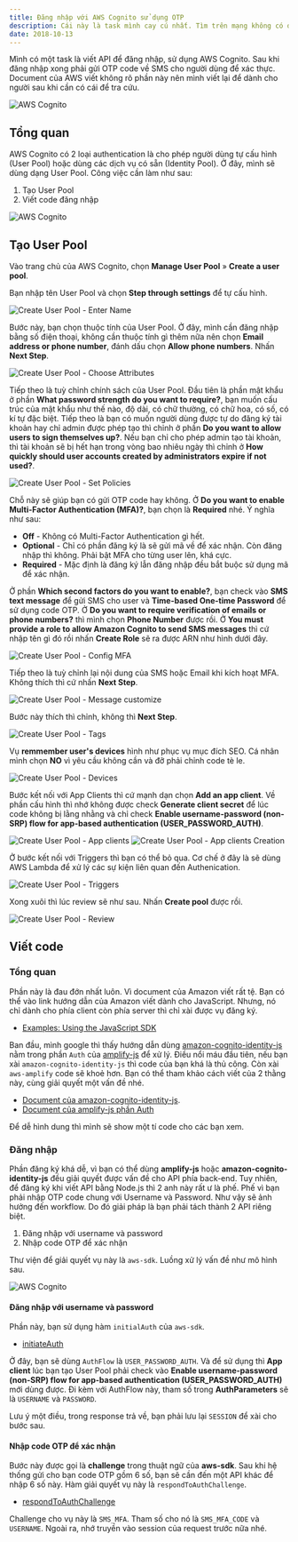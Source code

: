 ```yaml
---
title: Đăng nhập với AWS Cognito sử dụng OTP
description: Cái này là task mình cay cú nhất. Tìm trên mạng không có được giải pháp nào ra hồn cả, phải nhờ tới đồng nghiệp hỗ trợ.
date: 2018-10-13
---
```


Mình có một task là viết API để đăng nhập, sử dụng AWS Cognito. Sau khi đăng nhập xong phải gửi OTP code về SMS cho người dùng để xác thực. Document của AWS viết không rõ phần này nên mình viết lại để dành cho người sau khi cần có cái để tra cứu.

![AWS Cognito](../../assets/tutorials/dang-nhap-voi-aws-cognito-su-dung-otp/thumbnails.jpg)

## Tổng quan

AWS Cognito có 2 loại authentication là cho phép người dùng tự cấu hình (User Pool) hoặc dùng các dịch vụ có sẵn (Identity Pool). Ở đây, mình sẽ dùng dạng User Pool. Công việc cần làm như sau:

1.  Tạo User Pool
2.  Viết code đăng nhập

![AWS Cognito](../../assets/tutorials/dang-nhap-voi-aws-cognito-su-dung-otp/aws-cognito.jpg)

## Tạo User Pool

Vào trang chủ của AWS Cognito, chọn **Manage User Pool** » **Create a user pool**.

Bạn nhập tên User Pool và chọn **Step through settings** để tự cấu hình.

![Create User Pool - Enter Name](../../assets/tutorials/dang-nhap-voi-aws-cognito-su-dung-otp/create__name.jpg)

Bước này, bạn chọn thuộc tính của User Pool. Ở đây, mình cần đăng nhập bằng số điện thoại, không cần thuộc tính gì thêm nữa nên chọn **Email address or phone number**, đánh dấu chọn **Allow phone numbers**. Nhấn **Next Step**.

![Create User Pool - Choose Attributes](../../assets/tutorials/dang-nhap-voi-aws-cognito-su-dung-otp/create_attributes.jpg)

Tiếp theo là tuỳ chỉnh chính sách của User Pool. Đầu tiên là phần mật khẩu ở phần **What password strength do you want to require?**, bạn muốn cấu trúc của mật khẩu như thế nào, độ dài, có chữ thường, có chữ hoa, có số, có kí tự đặc biệt. Tiếp theo là bạn có muốn người dùng được tự do đăng ký tài khoản hay chỉ admin được phép tạo thì chỉnh ở phần **Do you want to allow users to sign themselves up?**. Nếu bạn chỉ cho phép admin tạo tài khoản, thì tài khoản sẽ bị hết hạn trong vòng bao nhiêu ngày thì chỉnh ở **How quickly should user accounts created by administrators expire if not used?**.

![Create User Pool - Set Policies](../../assets/tutorials/dang-nhap-voi-aws-cognito-su-dung-otp/create__policies.jpg)

Chỗ này sẽ giúp bạn có gửi OTP code hay không. Ở **Do you want to enable Multi-Factor Authentication (MFA)?**, bạn chọn là **Required** nhé. Ý nghĩa như sau:

- **Off** - Không có Multi-Factor Authentication gì hết.
- **Optional** - Chỉ có phần đăng ký là sẽ gửi mã về để xác nhận. Còn đăng nhập thì không. Phải bật MFA cho từng user lên, khá cực.
- **Required** - Mặc định là đăng ký lẫn đăng nhập đều bắt buộc sử dụng mã để xác nhận.

Ở phần **Which second factors do you want to enable?**, bạn check vào **SMS text message** để gửi SMS cho user và **Time-based One-time Password** để sử dụng code OTP. Ở **Do you want to require verification of emails or phone numbers?** thì mình chọn **Phone Number** được rồi. Ở **You must provide a role to allow Amazon Cognito to send SMS messages** thì cứ nhập tên gì đó rồi nhấn **Create Role** sẽ ra được ARN như hình dưới đây.

![Create User Pool - Config MFA](../../assets/tutorials/dang-nhap-voi-aws-cognito-su-dung-otp/create__MFA.jpg)

Tiếp theo là tuỳ chỉnh lại nội dung của SMS hoặc Email khi kích hoạt MFA. Không thích thì cứ nhấn **Next Step**.

![Create User Pool - Message customize](../../assets/tutorials/dang-nhap-voi-aws-cognito-su-dung-otp/create__message-custom.jpg)

Bước này thích thì chỉnh, không thì **Next Step**.

![Create User Pool - Tags](../../assets/tutorials/dang-nhap-voi-aws-cognito-su-dung-otp/create__tags.jpg)

Vụ **remmember user's devices** hình như phục vụ mục đích SEO. Cá nhân mình chọn **NO** vì yêu cầu không cần và đỡ phải chỉnh code tè le.

![Create User Pool - Devices](../../assets/tutorials/dang-nhap-voi-aws-cognito-su-dung-otp/create__devices.jpg)

Bước kết nối với App Clients thì cứ mạnh dạn chọn **Add an app client**. Về phần cấu hình thì nhớ không được check **Generate client secret** để lúc code không bị lằng nhằng và chỉ check **Enable username-password (non-SRP) flow for app-based authentication (USER_PASSWORD_AUTH)**.

![Create User Pool - App clients](../../assets/tutorials/dang-nhap-voi-aws-cognito-su-dung-otp/create__app-clients.jpg) ![Create User Pool - App clients Creation](../../assets/tutorials/dang-nhap-voi-aws-cognito-su-dung-otp/create__app-clients__create.jpg)

Ở bước kết nối với Triggers thì bạn có thể bỏ qua. Cơ chế ở đây là sẽ dùng AWS Lambda để xử lý các sự kiện liên quan đến Authenication.

![Create User Pool - Triggers](../../assets/tutorials/dang-nhap-voi-aws-cognito-su-dung-otp/create__triggers.jpg)

Xong xuôi thì lúc review sẽ như sau. Nhấn **Create pool** được rồi.

![Create User Pool - Review](../../assets/tutorials/dang-nhap-voi-aws-cognito-su-dung-otp/create_reviews.jpg)

## Viết code

### Tổng quan

Phần này là đau đớn nhất luôn. Vì document của Amazon viết rất tệ. Bạn có thể vào link hướng dẫn của Amazon viết dành cho JavaScript. Nhưng, nó chỉ dành cho phía client còn phía server thì chỉ xài được vụ đăng ký.

- [Examples: Using the JavaScript SDK](https://docs.aws.amazon.com/cognito/latest/developerguide/using-amazon-cognito-user-identity-pools-javascript-examples.html)

Ban đầu, mình google thì thấy hướng dẫn dùng [amazon-cognito-identity-js](https://github.com/aws-amplify/amplify-js/tree/master/packages/amazon-cognito-identity-js) nằm trong phần `Auth` của [amplify-js](https://github.com/aws-amplify/amplify-js) để xử lý. Điều nổi máu đầu tiên, nếu bạn xài `amazon-cognito-identity-js` thì code của bạn khá là thủ công. Còn xài `aws-amplify` code sẽ khoẻ hơn. Bạn có thể tham khảo cách viết của 2 thằng này, cùng giải quyết một vấn đề nhé.

- [Document của amazon-cognito-identity-js](https://github.com/aws-amplify/amplify-js/tree/master/packages/amazon-cognito-identity-js).
- [Document của amplify-js phần Auth](https://aws-amplify.github.io/amplify-js/media/authentication_guide)

Để dễ hình dung thì mình sẽ show một tí code cho các bạn xem.

### Đăng nhập

Phần đăng ký khá dễ, vì bạn có thể dùng **amplify-js** hoặc **amazon-cognito-identity-js** đều giải quyết được vấn đề cho API phía back-end. Tuy nhiên, để đăng ký khi viết API bằng Node.js thì 2 anh này rất ư là phế. Phế vì bạn phải nhập OTP code chung với Username và Password. Như vậy sẽ ảnh hưởng đến workflow. Do đó giải pháp là bạn phải tách thành 2 API riêng biệt.

1.  Đăng nhập với username và password
2.  Nhập code OTP để xác nhận

Thư viện để giải quyết vụ này là `aws-sdk`. Luồng xử lý vấn đề như mô hình sau.

![AWS Cognito](../../assets/tutorials/dang-nhap-voi-aws-cognito-su-dung-otp/thumbnails.jpg)

#### Đăng nhập với username và password

Phần này, bạn sử dụng hàm `initialAuth` của `aws-sdk`.

- [initiateAuth](https://docs.aws.amazon.com/AWSJavaScriptSDK/latest/AWS/CognitoIdentityServiceProvider.html#initiateAuth-property)

Ở đây, bạn sẽ dùng `AuthFlow` là `USER_PASSWORD_AUTH`. Và để sử dụng thì **App client** lúc bạn tạo User Pool phải check vào **Enable username-password (non-SRP) flow for app-based authentication (USER_PASSWORD_AUTH)** mới dùng được. Đi kèm với AuthFlow này, tham số trong **AuthParameters** sẽ là `USERNAME` và `PASSWORD`.

Lưu ý một điều, trong response trả về, bạn phải lưu lại `SESSION` để xài cho bước sau.

#### Nhập code OTP để xác nhận

Bước này được gọi là **challenge** trong thuật ngữ của **aws-sdk**. Sau khi hệ thống gửi cho bạn code OTP gồm 6 số, bạn sẽ cần đến một API khác để nhập 6 số này. Hàm giải quyết vụ này là `respondToAuthChallenge`.

- [respondToAuthChallenge](https://docs.aws.amazon.com/AWSJavaScriptSDK/latest/AWS/CognitoIdentityServiceProvider.html#respondToAuthChallenge-property)

Challenge cho vụ này là `SMS_MFA`. Tham số cho nó là `SMS_MFA_CODE` và `USERNAME`. Ngoài ra, nhớ truyền vào session của request trước nữa nhé.
